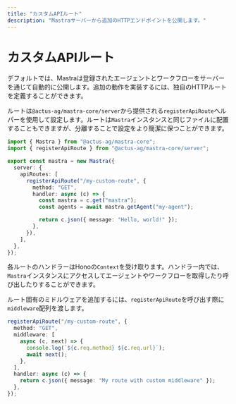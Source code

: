 ```yaml
---
title: "カスタムAPIルート"
description: "Mastraサーバーから追加のHTTPエンドポイントを公開します。"
---
```


# カスタムAPIルート

デフォルトでは、Mastraは登録されたエージェントとワークフローをサーバーを通じて自動的に公開します。追加の動作を実装するには、独自のHTTPルートを定義することができます。

ルートは`@actus-ag/mastra-core/server`から提供される`registerApiRoute`ヘルパーを使用して設定します。ルートは`Mastra`インスタンスと同じファイルに配置することもできますが、分離することで設定をより簡潔に保つことができます。

```typescript copy showLineNumbers
import { Mastra } from "@actus-ag/mastra-core";
import { registerApiRoute } from "@actus-ag/mastra-core/server";

export const mastra = new Mastra({
  server: {
    apiRoutes: [
      registerApiRoute("/my-custom-route", {
        method: "GET",
        handler: async (c) => {
          const mastra = c.get("mastra");
          const agents = await mastra.getAgent("my-agent");

          return c.json({ message: "Hello, world!" });
        },
      }),
    ],
  },
});
```

各ルートのハンドラーはHonoの`Context`を受け取ります。ハンドラー内では、`Mastra`インスタンスにアクセスしてエージェントやワークフローを取得したり呼び出したりすることができます。

ルート固有のミドルウェアを追加するには、`registerApiRoute`を呼び出す際に`middleware`配列を渡します。

```typescript copy showLineNumbers
registerApiRoute("/my-custom-route", {
  method: "GET",
  middleware: [
    async (c, next) => {
      console.log(`${c.req.method} ${c.req.url}`);
      await next();
    },
  ],
  handler: async (c) => {
    return c.json({ message: "My route with custom middleware" });
  },
});
```
